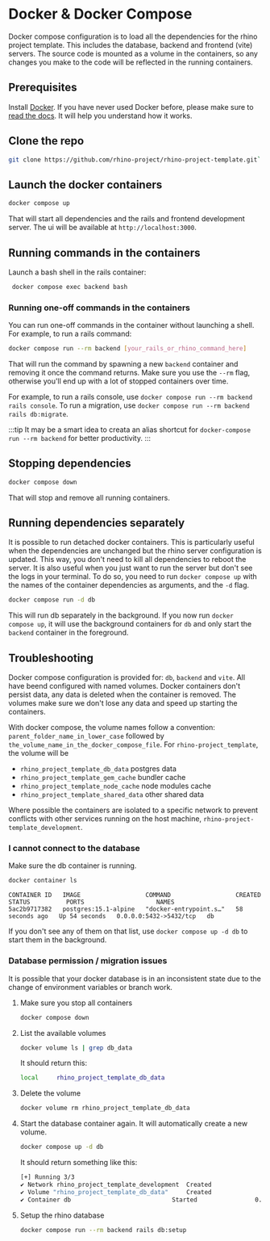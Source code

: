 # Docker & Docker Compose

Docker compose configuration is to load all the dependencies for the rhino project template. This includes the database, backend and frontend (vite) servers. The source code is mounted as a volume in the containers, so any changes you make to the code will be reflected in the running containers.

## Prerequisites

Install [Docker](https://www.docker.com/). If you have never used Docker before, please make sure to [read the docs](https://docs.docker.com/get-started/). It will help you understand how it works.

## Clone the repo

```bash
git clone https://github.com/rhino-project/rhino-project-template.git`
```

## Launch the docker containers

```bash
docker compose up
```

That will start all dependencies and the rails and frontend development server. The ui will be available at `http://localhost:3000`.

## Running commands in the containers

Launch a bash shell in the rails container:

```bash
 docker compose exec backend bash
```

### Running one-off commands in the containers

You can run one-off commands in the container without launching a shell. For example, to run a rails command:

```bash
docker compose run --rm backend [your_rails_or_rhino_command_here]
```

That will run the command by spawning a new `backend` container and removing it once the command returns. Make sure you use the `--rm` flag, otherwise you'll end up with a lot of stopped containers over time.

For example, to run a rails console, use `docker compose run --rm backend rails console`. To run a migration, use `docker compose run --rm backend rails db:migrate`.

:::tip
It may be a smart idea to creata an alias shortcut for `docker-compose run --rm backend` for better productivity.
:::

## Stopping dependencies

```bash
docker compose down
```

That will stop and remove all running containers.

## Running dependencies separately

It is possible to run detached docker containers. This is particularly useful when the dependencies are unchanged but the rhino server configuration is updated. This way, you don't need to kill all dependencies to reboot the server.
It is also useful when you just want to run the server but don't see the logs in your terminal.
To do so, you need to run `docker compose up` with the names of the container dependencies as arguments, and the `-d` flag.

```bash
docker compose run -d db
```

This will run db separately in the background. If you now run `docker compose up`, it will use the background containers for `db` and only start the `backend` container in the foreground.

## Troubleshooting

Docker compose configuration is provided for: `db`, `backend` and `vite`. All have beend configured with named volumes. Docker containers don't persist data, any data is deleted when the container is removed. The volumes make sure we don't lose any data and speed up starting the containers.

With docker compose, the volume names follow a convention: `parent_folder_name_in_lower_case` followed by `the_volume_name_in_the_docker_compose_file`. For `rhino-project_template`, the volume will be

- `rhino_project_template_db_data` postgres data
- `rhino_project_template_gem_cache` bundler cache
- `rhino_project_template_node_cache` node modules cache
- `rhino_project_template_shared_data` other shared data

Where possible the containers are isolated to a specific network to prevent conflicts with other services running on the host machine, `rhino-project-template_development`.

### I cannot connect to the database

Make sure the db container is running.

```bash
docker container ls
```

```
CONTAINER ID   IMAGE                  COMMAND                  CREATED          STATUS          PORTS                    NAMES
5ac2b9717382   postgres:15.1-alpine   "docker-entrypoint.s…"   58 seconds ago   Up 54 seconds   0.0.0.0:5432->5432/tcp   db
```

If you don't see any of them on that list, use `docker compose up -d db` to start them in the background.

### Database permission / migration issues

It is possible that your docker database is in an inconsistent state due to the change of environment variables or branch work.

1. Make sure you stop all containers
   ```bash
   docker compose down
   ```
2. List the available volumes
   ```bash
   docker volume ls | grep db_data
   ```
   It should return this:
   ```bash
   local     rhino_project_template_db_data
   ```
3. Delete the volume
   ```bash
   docker volume rm rhino_project_template_db_data
   ```
4. Start the database container again. It will automatically create a new volume.
   ```bash
   docker compose up -d db
   ```
   It should return something like this:
   ```bash
   [+] Running 3/3
   ✔ Network rhino_project_template_development  Created                0.1s
   ✔ Volume "rhino_project_template_db_data"     Created                0.0s
   ✔ Container db                            Started                0.7s
   ```
5. Setup the rhino database
   ```bash
   docker compose run --rm backend rails db:setup
   ```
